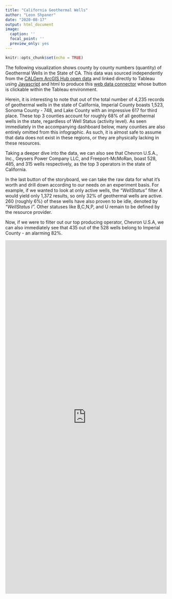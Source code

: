 ```yaml
---
title: "California Geothermal Wells"
author: "Leon Shpaner"
date: "2020-08-17"
output: html_document
image:
  caption: ''
  focal_point: ''
  preview_only: yes
---
```


```r
knitr::opts_chunk$set(echo = TRUE)
```

The following visualization shows county by county numbers (quantity) of Geothermal Wells in the State of CA. This data was sourced independently from the [CALGem ArcGIS Hub open data](https://hub.arcgis.com/datasets/d639eb012fe142c89ea8ac779a665ca5_1/data?geometry=-119.036%2C32.448%2C-114.284%2C33.255) and linked directly to Tableau using [Javascript](https://leonshpaner.com/datasets/ca_geothermal_data/cageothermalwells.js) and html to produce this [web data connector](https://leonshpaner.com/datasets/ca_geothermal_data/cageothermalwells.html) whose button is clickable within the Tableau environment.

Herein, it is interesting to note that out of the total number of 4,235 records of geothermal wells in the state of California, Imperial County boasts 1,523, Sonoma County - 748, and Lake County with an impressive 617 for third place. These top 3 counties account for roughly 68% of all geothermal wells in the state, regardless of Well Status (activity level). As seen immediately in the accompanying dashboard below, many counties are also entirely omitted from this infographic. As such, it is almost safe to assume that data does not exist in these regions, or they are physically lacking in these resources.

Taking a deeper dive into the data, we can also see that Chevron U.S.A., Inc., Geysers Power Company LLC, and Freeport-McMoRan, boast 528, 485, and 315 wells respectively, as the top 3 operators in the state of California.

In the last button of the storyboard, we can take the raw data for what it's worth and drill down according to our needs on an experiment basis. For example, if we wanted to look at only active wells, the *"WellStatus"* filter *A* would yield only 1,372 results, so only 32% of geothermal wells are active. 260 (roughly 6%) of these wells have also proven to be idle, denoted by *"WellStatus I".* Other statuses like B,C,N,P, and U remain to be defined by the resource provider. 

Now, if we were to filter out our top producing operator, Chevron U.S.A, we can also immediately see that 435 out of the 528 wells belong to Imperial County - an alarming 82%.



<iframe seamless frameborder="0" src="https://public.tableau.com/views/CAGeothermalWells/GeothermalWellsinCA-inNumberandDensity?:language=en&:display_count=y&:showVizHome=no" width = '100%' height = '1100'></iframe> 
